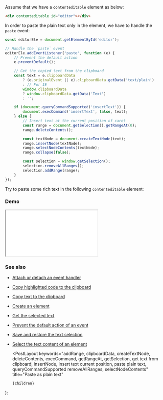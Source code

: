 
Assume that we have a `contenteditable` element as below:

```html
<div contenteditable id="editor"></div>
```

In order to paste the plain text only in the element, we have to handle the `paste` event:

```js
const editorEle = document.getElementById('editor');

// Handle the `paste` event
editorEle.addEventListener('paste', function (e) {
    // Prevent the default action
    e.preventDefault();

    // Get the copied text from the clipboard
    const text = e.clipboardData
        ? (e.originalEvent || e).clipboardData.getData('text/plain')
        : // For IE
        window.clipboardData
        ? window.clipboardData.getData('Text')
        : '';

    if (document.queryCommandSupported('insertText')) {
        document.execCommand('insertText', false, text);
    } else {
        // Insert text at the current position of caret
        const range = document.getSelection().getRangeAt(0);
        range.deleteContents();

        const textNode = document.createTextNode(text);
        range.insertNode(textNode);
        range.selectNodeContents(textNode);
        range.collapse(false);

        const selection = window.getSelection();
        selection.removeAllRanges();
        selection.addRange(range);
    }
});
```

Try to paste some rich text in the following `contenteditable` element:

### Demo

<iframe src="/demo/paste-as-plain-text/index.html"></iframe>

### See also

-   [Attach or detach an event handler](/attach-or-detach-an-event-handler)
-   [Copy highlighted code to the clipboard](/copy-highlighted-code-to-the-clipboard)
-   [Copy text to the clipboard](/copy-text-to-the-clipboard)
-   [Create an element](/create-an-element)
-   [Get the selected text](/get-the-selected-text)
-   [Prevent the default action of an event](/prevent-the-default-action-of-an-event)
-   [Save and restore the text selection](/save-and-restore-the-text-selection)
-   [Select the text content of an element](/select-the-text-content-of-an-element)

    <PostLayout
        keywords="addRange, clipboardData, createTextNode, deleteContents, execCommand, getRangeAt, getSelection, get text from clipboard, insertNode, insert text current position, paste plain text, queryCommandSupported removeAllRanges, selectNodeContents"
        title="Paste as plain text"
    >
        {children}
    </PostLayout>
);